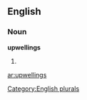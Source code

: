 
==English==

===Noun===
'''upwellings'''

# {{plural of|[[upwelling]]}}

[[Category:English plurals]]

[[ar:upwellings]]